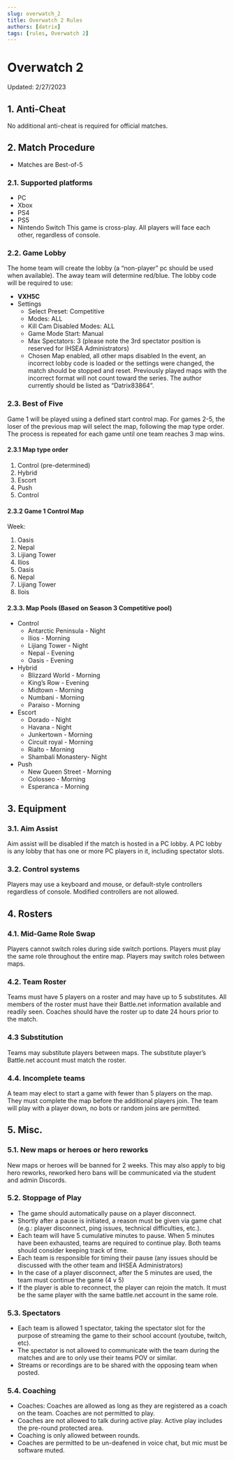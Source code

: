 ```yaml
---
slug: overwatch_2
title: Overwatch 2 Rules
authors: [datrix]
tags: [rules, Overwatch 2]
---
```


# Overwatch 2
Updated: 2/27/2023
## 1. Anti-Cheat
No additional anti-cheat is required for official matches.
## 2. Match Procedure
- Matches are Best-of-5
### 2.1. Supported platforms
- PC
- Xbox
- PS4
- PS5
- Nintendo Switch
This game is cross-play. All players will face each other, regardless of console.
### 2.2. Game Lobby
The home team will create the lobby (a “non-player” pc should be used when available). The away team will determine red/blue. The lobby code will be required to use:
- **VXH5C**
- Settings
    - Select Preset: Competitive
    - Modes: ALL
    - Kill Cam Disabled Modes: ALL
    - Game Mode Start: Manual
    - Max Spectators: 3 (please note the 3rd spectator position is reserved for IHSEA Administrators)
    - Chosen Map enabled, all other maps disabled
In the event, an incorrect lobby code is loaded or the settings were changed, the match should be stopped and reset. Previously played maps with the incorrect format will not count toward the series. The author currently should be listed as “Datrix83864”.
### 2.3. Best of Five
Game 1 will be played using a defined start control map. For games 2-5, the loser of the previous map will select the map, following the map type order. The process is repeated for each game until one team reaches 3 map wins.
#### 2.3.1 Map type order
1. Control (pre-determined)
2. Hybrid
3. Escort
4. Push
5. Control
#### 2.3.2 Game 1 Control Map
Week:
1. Oasis
2. Nepal
3. Lijiang Tower
4. Ilios
5. Oasis
6. Nepal
7. Lijiang Tower
8. Ilois
#### 2.3.3. Map Pools (Based on Season 3 Competitive pool)
- Control
    - Antarctic Peninsula - Night
    - Ilios - Morning
    - Lijiang Tower - Night
    - Nepal - Evening
    - Oasis - Evening
- Hybrid
    - Blizzard World - Morning
    - King’s Row - Evening
    - Midtown - Morning
    - Numbani - Morning
    - Paraiso - Morning
- Escort
    - Dorado - Night
    - Havana - Night
    - Junkertown - Morning
    - Circuit royal - Morning
    - Rialto - Morning
    - Shambali Monastery- Night
- Push
    - New Queen Street - Morning
    - Colosseo - Morning
    - Esperanca - Morning
## 3. Equipment
### 3.1. Aim Assist
Aim assist will be disabled if the match is hosted in a PC lobby. A PC lobby is any lobby that has one or more PC players in it, including spectator slots.
### 3.2. Control systems
Players may use a keyboard and mouse, or default-style controllers regardless of console. Modified controllers are not allowed.
## 4. Rosters
### 4.1. Mid-Game Role Swap
Players cannot switch roles during side switch portions. Players must play the same role throughout the entire map. Players may switch roles between maps.
### 4.2. Team Roster
Teams must have 5 players on a roster and may have up to 5 substitutes. All members of the roster must have their Battle.net information available and readily seen. Coaches should have the roster up to date 24 hours prior to the match.
### 4.3 Substitution
Teams may substitute players between maps. The substitute player’s Battle.net account must match the roster.
### 4.4. Incomplete teams
A team may elect to start a game with fewer than 5 players on the map. They must complete the map before the additional players join. The team will play with a player down, no bots or random joins are permitted.
## 5. Misc.
### 5.1. New maps or heroes or hero reworks
New maps or heroes will be banned for 2 weeks. This may also apply to big hero reworks, reworked hero bans will be communicated via the student and admin Discords.
### 5.2. Stoppage of Play
- The game should automatically pause on a player disconnect.
- Shortly after a pause is initiated, a reason must be given via game chat (e.g.: player disconnect, ping issues, technical difficulties, etc.). 
- Each team will have 5 cumulative minutes to pause. When 5 minutes have been exhausted, teams are required to continue play. Both teams should consider keeping track of time.
- Each team is responsible for timing their pause (any issues should be discussed with the other team and IHSEA Administrators) 
- In the case of a player disconnect, after the 5 minutes are used, the team must continue the game (4 v 5)
- If the player is able to reconnect, the player can rejoin the match. It must be the same player with the same battle.net account in the same role.
### 5.3. Spectators
- Each team is allowed 1 spectator, taking the spectator slot for the purpose of streaming the game to their school account (youtube, twitch, etc).
- The spectator is not allowed to communicate with the team during the matches and are to only use their teams POV or similar.
- Streams or recordings are to be shared with the opposing team when posted.
### 5.4. Coaching
- Coaches: Coaches are allowed as long as they are registered as a coach on the team. Coaches are not permitted to play.
- Coaches are not allowed to talk during active play. Active play includes the pre-round protected area.
- Coaching is only allowed between rounds.
- Coaches are permitted to be un-deafened in voice chat, but mic must be software muted.